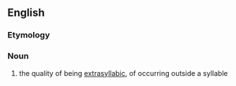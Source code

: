 ==English==

===Etymology===
{{suffix|en|extrasyllabic|ity}}

===Noun===
{{en-noun|-}}

# {{lb|en|phonology}} the quality of being [[extrasyllabic]], of occurring outside a syllable